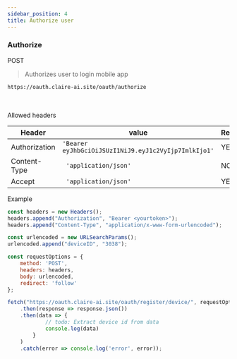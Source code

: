 ```yaml
---
sidebar_position: 4
title: Authorize user
---
```


### Authorize

<Highlight color="#25c2a0">POST</Highlight>


> Authorizes user to login mobile app

```
https://oauth.claire-ai.site/oauth/authorize
```

<br/> <br/>
Allowed headers

| Header        | value                                                    | Required |
|---------------|----------------------------------------------------------|----------|
| Authorization | ```'Bearer eyJhbGciOiJSUzI1NiJ9.eyJ1c2VyIjp7ImlkIjo1'``` | YES      |
| Content-Type  | ``` 'application/json'```                                | NO       |
| Accept        | ``` 'application/json'```                                | YES      |


Example
```js
const headers = new Headers();
headers.append("Authorization", "Bearer <yourtoken>");
headers.append("Content-Type", "application/x-www-form-urlencoded");

const urlencoded = new URLSearchParams();
urlencoded.append("deviceID", "3038");

const requestOptions = {
    method: 'POST',
    headers: headers,
    body: urlencoded,
    redirect: 'follow'
};

fetch("https://oauth.claire-ai.site/oauth/register/device/", requestOptions)
    .then(response => response.json())
    .then(data => {
            // todo: Extract device id from data
            console.log(data)
        }
    )
    .catch(error => console.log('error', error));
```
